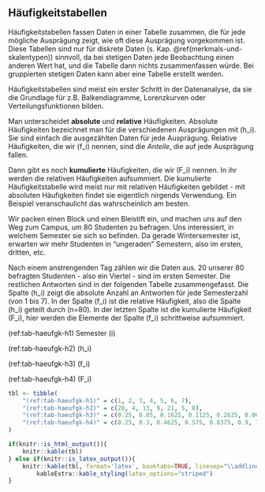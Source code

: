 ## Häufigkeitstabellen {#sec-haeufigkeitstabellen}

Häufigkeitstabellen fassen Daten in einer Tabelle zusammen, die für jede mögliche Ausprägung zeigt, wie oft diese Ausprägung vorgekommen ist. Diese Tabellen sind nur für diskrete Daten (s. Kap. \@ref(merkmals-und-skalentypen)) sinnvoll, da bei stetigen Daten jede Beobachtung einen anderen Wert hat, und die Tabelle dann nichts zusammenfassen würde. Bei gruppierten stetigen Daten kann aber eine Tabelle erstellt werden.

Häufigkeitstabellen sind meist ein erster Schritt in der Datenanalyse, da sie die Grundlage für z.B. Balkendiagramme, Lorenzkurven oder Verteilungsfunktionen bilden.

Man unterscheidet **absolute** und **relative** Häufigkeiten. Absolute Häufigkeiten bezeichnet man für die verschiedenen Ausprägungen mit \(h_i\). Sie sind einfach die ausgezählten Daten für jede Ausprägung. Relative Häufigkeiten, die wir \(f_i\) nennen, sind die *Anteile*, die auf jede Ausprägung fallen.

Dann gibt es noch **kumulierte** Häufigkeiten, die wir \(F_i\) nennen. In ihr werden die relativen Häufigkeiten aufsummiert. Die kumulierte Häufigkeitstabelle wird meist nur mit relativen Häufigkeiten gebildet - mit absoluten Häufigkeiten findet sie eigentlich nirgends Verwendung. Ein Beispiel veranschaulicht das wahrscheinlich am besten.

Wir packen einen Block und einen Bleistift ein, und machen uns auf den Weg zum Campus, um 80 Studenten zu befragen. Uns interessiert, in welchem Semester sie sich so befinden. Da gerade Wintersemester ist, erwarten wir mehr Studenten in "ungeraden" Semestern, also im ersten, dritten, etc.

Nach einem anstrengenden Tag zählen wir die Daten aus. 20 unserer 80 befragten Studenten - also ein Viertel - sind im ersten Semester. Die restlichen Antworten sind in der folgenden Tabelle zusammengefasst. Die Spalte \(h_i\) zeigt die absolute Anzahl an Antworten für jede Semesterzahl (von 1 bis 7). In der Spalte \(f_i\) ist die relative Häufigkeit, also die Spalte \(h_i\) geteilt durch \(n=80\). In der letzten Spalte ist die kumulierte Häufigkeit \(F_i\), hier werden die Elemente der Spalte \(f_i\) schrittweise aufsummiert.

(ref:tab-haeufgk-h1) Semester \(i\)

(ref:tab-haeufgk-h2) \(h_i\)

(ref:tab-haeufgk-h3) \(f_i\)

(ref:tab-haeufgk-h4) \(F_i\)

```r
tbl <- tibble(
    "(ref:tab-haeufgk-h1)" = c(1, 2, 3, 4, 5, 6, 7),
    "(ref:tab-haeufgk-h2)" = c(20, 4, 13, 9, 21, 5, 8),
    "(ref:tab-haeufgk-h3)" = c(0.25, 0.05, 0.1625, 0.1125, 0.2625, 0.0625, 0.1),
    "(ref:tab-haeufgk-h4)" = c(0.25, 0.3, 0.4625, 0.575, 0.8375, 0.9, 1)
)

if(knitr::is_html_output()){
    knitr::kable(tbl)
} else if(knitr::is_latex_output()){
    knitr::kable(tbl, format='latex', booktabs=TRUE, linesep="\\addlinespace", longtable=FALSE) %>%
        kableExtra::kable_styling(latex_options="striped")
}
```